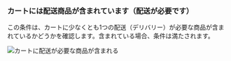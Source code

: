 ### カートには配送商品が含まれています（配送が必要です）

この条件は、カートに少なくとも1つの配送（デリバリー）が必要な商品が含まれているかどうかを確認します。含まれている場合、条件は満たされます。

<img
  src="/images/essentials/condition-sets/cart-has-shipping-product.webp"
  alt="カートに配送が必要な商品が含まれる"
/>
